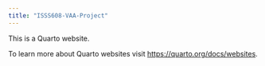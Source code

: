 ```yaml
---
title: "ISSS608-VAA-Project"
---
```


This is a Quarto website.

To learn more about Quarto websites visit <https://quarto.org/docs/websites>.
